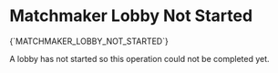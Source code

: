 # Matchmaker Lobby Not Started

<Summary>{`MATCHMAKER_LOBBY_NOT_STARTED`}</Summary>

A lobby has not started so this operation could not be completed yet.

